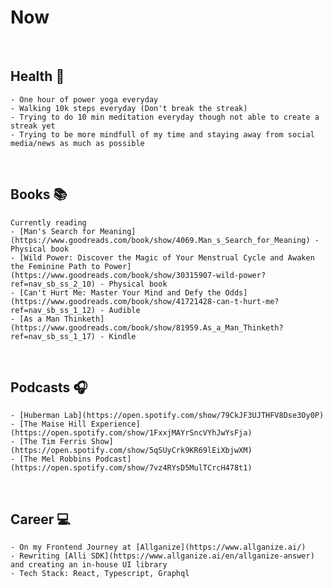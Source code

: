 # Now

<br/>

## Health 🧘
    - One hour of power yoga everyday
    - Walking 10k steps everyday (Don't break the streak)
    - Trying to do 10 min meditation everyday though not able to create a streak yet
    - Trying to be more mindfull of my time and staying away from social media/news as much as possible

<br/>

## Books 📚
    Currently reading
    - [Man's Search for Meaning](https://www.goodreads.com/book/show/4069.Man_s_Search_for_Meaning) - Physical book
    - [Wild Power: Discover the Magic of Your Menstrual Cycle and Awaken the Feminine Path to Power](https://www.goodreads.com/book/show/30315907-wild-power?ref=nav_sb_ss_2_10) - Physical book
    - [Can't Hurt Me: Master Your Mind and Defy the Odds](https://www.goodreads.com/book/show/41721428-can-t-hurt-me?ref=nav_sb_ss_1_12) - Audible
    - [As a Man Thinketh](https://www.goodreads.com/book/show/81959.As_a_Man_Thinketh?ref=nav_sb_ss_1_17) - Kindle

<br/>

## Podcasts 🎧
    - [Huberman Lab](https://open.spotify.com/show/79CkJF3UJTHFV8Dse3Oy0P)
    - [The Maise Hill Experience](https://open.spotify.com/show/1FxxjMAYrSncVYhJwYsFja)
    - [The Tim Ferris Show](https://open.spotify.com/show/5qSUyCrk9KR69lEiXbjwXM)
    - [The Mel Robbins Podcast](https://open.spotify.com/show/7vz4RYsD5MulTCrcH478t1)

<br/>

## Career 💻
    - On my Frontend Journey at [Allganize](https://www.allganize.ai/)
    - Rewriting [Alli SDK](https://www.allganize.ai/en/allganize-answer) and creating an in-house UI library
    - Tech Stack: React, Typescript, Graphql